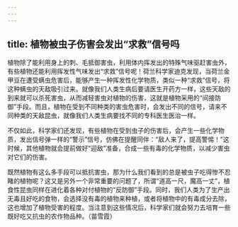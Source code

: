 ```yaml
---
---
---
```

title: 植物被虫子伤害会发出“求救”信号吗
---




植物除了能利用身上的刺、毛抵御害虫，利用体内挥发出的特殊气味驱赶害虫外，有些植物还能利用挥发性气味发出“求救”信号呢！荷兰科学家迪克发现，当荷兰金甲豆在遭受螨虫危害后，能够产生一种挥发性化学物质，类似一种“求救”信号，将这种螨虫的天敌吸引过来。就像我们人类生病后要请医生开药方一样，这些天敌的到来就可以杀死害虫，从而减轻害虫对植物的伤害，这就是植物采用的“间接防御”手段。而且，植物在受到不同种类的害虫危害时，会发出不同的信号，请来不同种类的天敌昆虫，就像我们人类生病要找不同的专科医生医治一样。



不仅如此，科学家们还发现，有些植物在受到虫子的伤害后，会产生一些化学物质，发出信号弹一样的“警示”信号，仿佛在提醒同伴：“敌人来了，提高警惕！”这时候，其他植物就会提前做好“迎敌”准备，合成一些有毒的化学物质，以减少害虫对它们的伤害。

既然植物有这么多手段可以抵抗害虫，那为什么我们看到的总是被虫子吃得惨不忍睹的植物呢？这又是另外一个非常重要的问题了，所谓“道高一尺，魔高一丈”，植食性昆虫同样在进化着各种对付植物的“反防御”手段。同时，我们人类为了生产出无毒且好吃的食物，会选择没有毒的植物来种植，或者将植物中的有毒成分去除，这也增加了植物受害的程度。当注意到这些情况后，科学家们就会努力去培育一些既好吃又抗虫的农作物品种。（苗雪霞）
